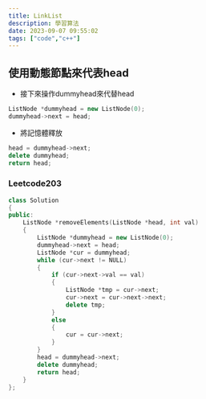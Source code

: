 ```yaml
---
title: LinkList
description: 學習算法
date: 2023-09-07 09:55:02
tags: ["code","c++"]
---
```


## 使用動態節點來代表head

- 接下來操作dummyhead來代替head

```c++
ListNode *dummyhead = new ListNode(0);
dummyhead->next = head;
```

- 將記憶體釋放

```c++
head = dummyhead->next;
delete dummyhead;
return head;
```

### Leetcode203

```c++
class Solution
{
public:
    ListNode *removeElements(ListNode *head, int val)
    {
        ListNode *dummyhead = new ListNode(0);
        dummyhead->next = head;
        ListNode *cur = dummyhead;
        while (cur->next != NULL)
        {
            if (cur->next->val == val)
            {
                ListNode *tmp = cur->next;
                cur->next = cur->next->next;
                delete tmp;
            }
            else
            {
                cur = cur->next;
            }
        }
        head = dummyhead->next;
        delete dummyhead;
        return head;
    }
};
```
